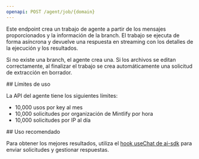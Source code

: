```yaml
---
openapi: POST /agent/job/{domain}
---
```


Este endpoint crea un trabajo de agente a partir de los mensajes proporcionados y la información de la branch. El trabajo se ejecuta de forma asíncrona y devuelve una respuesta en streaming con los detalles de la ejecución y los resultados.

Si no existe una branch, el agente crea una. Si los archivos se editan correctamente, al finalizar el trabajo se crea automáticamente una solicitud de extracción en borrador.

<div id="rate-limits">
  ## Límites de uso
</div>

La API del agente tiene los siguientes límites:

- 10,000 usos por key al mes
- 10,000 solicitudes por organización de Mintlify por hora
- 10,000 solicitudes por IP al día

<div id="suggested-usage">
  ## Uso recomendado
</div>

Para obtener los mejores resultados, utiliza el [hook useChat de ai-sdk](https://ai-sdk.dev/docs/reference/ai-sdk-ui/use-chat#usechat) para enviar solicitudes y gestionar respuestas.